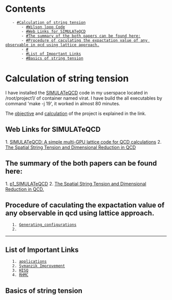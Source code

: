 = Contents =
    - [[#Calculation of string tension]]
        - [[#Wilson loop Code]]
        - [[#Web Links for SIMULATeQCD]]
        - [[#The summary of the both papers can be found here:]]
        - [[#Procedure of caculating the expactation value of any observable in qcd using lattice approach.]]
        - [[#]]
        - [[#List of Important Links]]
        - [[#Basics of string tension]]

=Calculation of string tension=

I have installed the [[https://github.com/LatticeQCD/SIMULATeQCD|SIMULATeQCD]] code in my userspace located in /root/project1/ of container named virat.
I have build the all executables by command 'make -j 19', it worked in almost 80 minutes. 

The [[objective]] and [[calculation]] of the project is explained in the link.


== Web Links for SIMULATeQCD ==
1. [[https://arxiv.org/pdf/2306.01098.pdf|SIMULATeQCD: A simple multi-GPU lattice code for QCD calculations]] 
2. [[https://arxiv.org/pdf/0806.3264.pdf|The Spatial String Tension and Dimensional Reduction in QCD]]

== The summary of the both papers can be found here: ==
1. [[p1_SIMULATeQCD]]
2. [[The Spatial String Tension and Dimensional Reduction in QCD.]]

== Procedure of caculating the expactation value of any observable in qcd using lattice approach. ==
	1. [[Generating_configurations]]
	2. 

--------------------------------------------------------------------------

== List of Important Links ==
	1. [[applications]]
	2. [[Symanzik Improvement]]
	3. [[HISQ]]
	4. [[RHMC]]

== Basics of string tension ==

